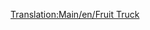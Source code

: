 [[Translation:Main/en/Fruit Truck]]{{en/-}}{{ru/Железнодорожное ТС|Picture=[[File:en/Fruittruck.png|Вагон для фруктов]]
|Имя=Вагон для фруктов
|НормЦена=£1,066 ($2,132)
|НормМасса=18 / 43 т
|НормЁмкость=25 тонн фруктов
|МоноЦена=£1,066 ($2,132)
|МоноМасса=18 / 48 т
|МоноЁмкость=30 тонн фруктов
|МагЦена=£1,066 ($2,132)
|МагМасса=18 / 50 т
|МагЁмкость=32 тонны фруктов
|Опис=Вагон используется для обеспечения поставок [[Main/ru/Фрукты|фруктов]] на [[Main/ru/Пищевая фабрика|пищевые фабрики]] в пустыне. Доступен только в [[Main/en/Климат/Ru#Субтропический|субтропическом]] климате.
}}